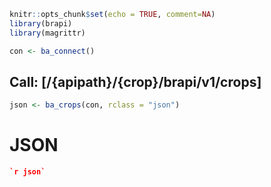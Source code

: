 ```r
knitr::opts_chunk$set(echo = TRUE, comment=NA)
library(brapi)
library(magrittr)

con <- ba_connect()

```

## Call: [/{apipath}/{crop}/brapi/v1/crops]
```r
json <- ba_crops(con, rclass = "json")
```

# JSON
```json
`r json`
```
